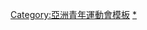 {{Navbox
|name = 2013年亞洲青年運動會項目
|title = [[2013年亞洲青年運動會]][[:Category:2013年亞洲青年運動會比賽項目|比賽項目]]（[[中國]][[南京]]）
|listclass = hlist
|titlestyle = 
| list1  =
* [[2013年亞洲青年運動會田徑比賽|田徑]]
* [[2013年亞洲青年運動會羽毛球比賽|羽毛球]]
* [[2013年亞洲青年運動會跳水比賽|跳水]]
* [[2013年亞洲青年運動會擊劍比賽|擊劍]]
*  [[2013年亞洲青年運動會足球比賽|足球]]
* [[2013年亞洲青年運動會高爾夫比賽|高爾夫]]
* [[2013年亞洲青年運動會柔道比賽|柔道]]
* [[2013年亞洲青年運動會手球比賽|手球]]
* [[2013年亞洲青年運動會七人制橄欖球比賽|七人制橄欖球]]
* [[2013年亞洲青年運動會射擊比賽|射擊]]
* [[2013年亞洲青年運動會壁球比賽|壁球]]
* [[2013年亞洲青年運動會游泳比賽|游泳]]
* [[2013年亞洲青年運動會桌球比賽|桌球]]
* [[2013年亞洲青年運動會跆拳道比賽|跆拳道]]
* [[2013年亞洲青年運動會網球比賽|網球]]
* [[2013年亞洲青年運動會舉重比賽|舉重]]
* [[2013年亞洲青年運動會3對3籃球比賽|3對3籃球]]
}}<noinclude>
{{collapsible option}}
[[Category:亞洲青年運動會模板]]
[[Category:2013年亞洲青年運動會比賽項目|*]]
</noinclude>